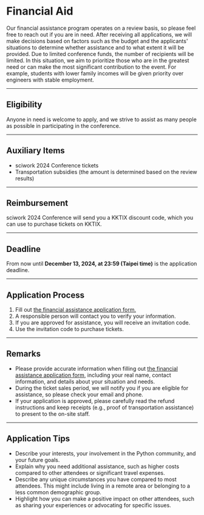 # Financial Aid

Our financial assistance program operates on a review basis, so please feel free to reach out if you are in need. After receiving all applications, we will make decisions based on factors such as the budget and the applicants' situations to determine whether assistance and to what extent it will be provided. Due to limited conference funds, the number of recipients will be limited. In this situation, we aim to prioritize those who are in the greatest need or can make the most significant contribution to the event. For example, students with lower family incomes will be given priority over engineers with stable employment.

---

## Eligibility

Anyone in need is welcome to apply, and we strive to assist as many people as possible in participating in the conference.

---

## Auxiliary Items

- sciwork 2024 Conference tickets
- Transportation subsidies (the amount is determined based on the review results)

---

## Reimbursement

sciwork 2024 Conference will send you a KKTIX discount code, which you can use to purchase tickets on KKTIX.

---

## Deadline

From now until **December 13, 2024, at 23:59 (Taipei time)** is the application deadline.

---

## Application Process

1. Fill out [the financial assistance application form.](https://docs.google.com/forms/d/1nJt5uDvO1ux9xqd5RikGy0B-YFa4jbyDVPgkcV_Qop4/prefill)
2. A responsible person will contact you to verify your information.
3. If you are approved for assistance, you will receive an invitation code.
4. Use the invitation code to purchase tickets.

---

## Remarks

- Please provide accurate information when filling out [the financial assistance application form](https://docs.google.com/forms/d/1nJt5uDvO1ux9xqd5RikGy0B-YFa4jbyDVPgkcV_Qop4/prefill), including your real name, contact information, and details about your situation and needs.
- During the ticket sales period, we will notify you if you are eligible for assistance, so please check your email and phone.
- If your application is approved, please carefully read the refund instructions and keep receipts (e.g., proof of transportation assistance) to present to the on-site staff.

---

## Application Tips

- Describe your interests, your involvement in the Python community, and your future goals.
- Explain why you need additional assistance, such as higher costs compared to other attendees or significant travel expenses.
- Describe any unique circumstances you have compared to most attendees. This might include living in a remote area or belonging to a less common demographic group.
- Highlight how you can make a positive impact on other attendees, such as sharing your experiences or advocating for specific issues.
